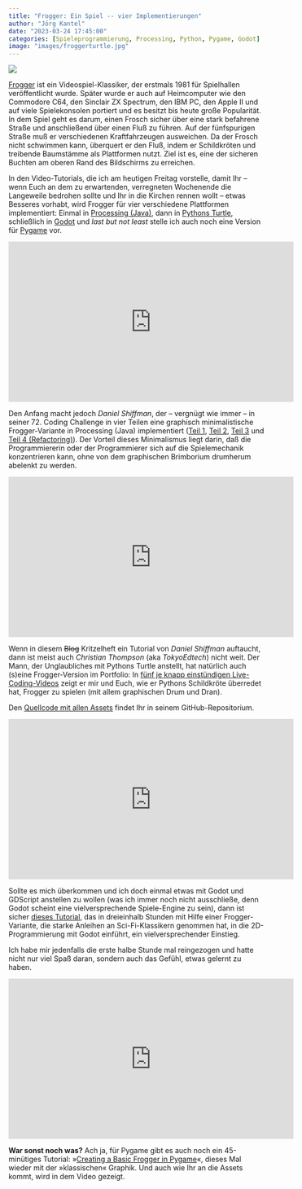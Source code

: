 ```yaml
---
title: "Frogger: Ein Spiel -- vier Implementierungen"
author: "Jörg Kantel"
date: "2023-03-24 17:45:00"
categories: [Spieleprogrammierung, Processing, Python, Pygame, Godot]
image: "images/froggerturtle.jpg"
---
```


[![](images/froggerpygame-b.jpg)](https://www.flickr.com/photos/schockwellenreiter/52768661945/)

[Frogger](https://de.wikipedia.org/wiki/Frogger) ist ein Videospiel-Klassiker, der erstmals 1981 für Spielhallen veröffentlicht wurde. Später wurde er auch auf Heimcomputer wie den Commodore C64, den Sinclair ZX Spectrum, den IBM PC, den Apple II und auf viele Spielekonsolen portiert und es besitzt bis heute große Popularität. In dem Spiel geht es darum, einen Frosch sicher über eine stark befahrene Straße und anschließend über einen Fluß zu führen. Auf der fünfspurigen Straße muß er verschiedenen Kraftfahrzeugen ausweichen. Da der Frosch nicht schwimmen kann, überquert er den Fluß, indem er Schildkröten und treibende Baumstämme als Plattformen nutzt. Ziel ist es, eine der sicheren Buchten am oberen Rand des Bildschirms zu erreichen.

In den Video-Tutorials, die ich am heutigen Freitag vorstelle, damit Ihr -- wenn Euch an dem zu erwartenden, verregneten Wochenende die Langeweile bedrohen sollte und Ihr in die Kirchen rennen wollt -- etwas Besseres vorhabt, wird Frogger für vier verschiedene Plattformen implementiert: Einmal in [Processing (Java)](http://cognitiones.kantel-chaos-team.de/programmierung/creativecoding/processing/processing.html), dann in [Pythons Turtle](http://cognitiones.kantel-chaos-team.de/programmierung/python/turtlepython.html), schließlich in [Godot](http://cognitiones.kantel-chaos-team.de/multimedia/spieleprogrammierung/godot.html) und *last but not least* stelle ich auch noch eine Version für [Pygame](http://cognitiones.kantel-chaos-team.de/multimedia/spieleprogrammierung/pygame.html) vor.

<iframe width="560" height="315" src="https://www.youtube.com/embed/giXV6xErw0Y" title="YouTube video player" frameborder="0" allow="accelerometer; autoplay; clipboard-write; encrypted-media; gyroscope; picture-in-picture; web-share" allowfullscreen></iframe>

Den Anfang macht jedoch *Daniel Shiffman*, der -- vergnügt wie immer -- in seiner 72.&nbsp;Coding Challenge in vier Teilen eine graphisch minimalistische Frogger-Variante  in Processing (Java) implementiert ([Teil 1](https://www.youtube.com/watch?v=giXV6xErw0Y), [Teil 2](https://www.youtube.com/watch?v=06-ZvYmSeus), [Teil 3](https://www.youtube.com/watch?v=hk326ZHlENQ) und [Teil 4 (Refactoring)](https://www.youtube.com/watch?v=c6WdJltqEtM)). Der Vorteil dieses Minimalismus liegt darin, daß die Programmiererin oder der Programmierer sich auf die Spielemechanik konzentrieren kann, ohne von dem graphischen Brimborium drumherum abelenkt zu werden.

<iframe width="560" height="315" src="https://www.youtube.com/embed/CDM4U5A7BX8" title="YouTube video player" frameborder="0" allow="accelerometer; autoplay; clipboard-write; encrypted-media; gyroscope; picture-in-picture; web-share" allowfullscreen></iframe>

Wenn in diesem ~~Blog~~ Kritzelheft ein Tutorial von *Daniel Shiffman* auftaucht, dann ist meist auch *Christian Thompson* (aka *TokyoEdtech*) nicht weit. Der Mann, der Unglaubliches mit Pythons Turtle anstellt, hat natürlich auch (s)eine Frogger-Version im Portfolio: In [fünf je knapp einstündigen Live-Coding-Videos](https://www.youtube.com/playlist?list=PLlEgNdBJEO-lR6IChlbqU1E00vpN3GBM6) zeigt er mir und Euch, wie er Pythons Schildkröte überredet hat, Frogger zu spielen (mit allem graphischen Drum und Dran).

Den [Quellcode mit allen Assets](https://github.com/wynand1004/Projects/tree/master/Frogger) findet Ihr in seinem GitHub-Repositorium.

<iframe width="560" height="315" src="https://www.youtube.com/embed/P5_hnig7n5w" title="YouTube video player" frameborder="0" allow="accelerometer; autoplay; clipboard-write; encrypted-media; gyroscope; picture-in-picture; web-share" allowfullscreen></iframe>

Sollte es mich überkommen und ich doch einmal etwas mit Godot und GDScript anstellen zu wollen (was ich immer noch nicht ausschließe, denn Godot scheint eine vielversprechende Spiele-Engine zu sein), dann ist sicher [dieses Tutorial](https://www.youtube.com/watch?v=P5_hnig7n5w), das in dreieinhalb Stunden mit Hilfe einer Frogger-Variante, die starke Anleihen an Sci-Fi-Klassikern genommen hat, in die 2D-Programmierung mit Godot einführt, ein vielversprechender Einstieg.

Ich habe mir jedenfalls die erste halbe Stunde mal reingezogen und hatte nicht nur viel Spaß daran, sondern auch das Gefühl, etwas gelernt zu haben.

<iframe width="560" height="315" src="https://www.youtube.com/embed/KQz6lXI_5fI" title="YouTube video player" frameborder="0" allow="accelerometer; autoplay; clipboard-write; encrypted-media; gyroscope; picture-in-picture; web-share" allowfullscreen></iframe>

**War sonst noch was?** Ach ja, für Pygame gibt es auch noch ein 45-minütiges Tutorial: »[Creating a Basic Frogger in Pygame](https://www.youtube.com/watch?v=KQz6lXI_5fI)«, dieses Mal wieder mit der »klassischen« Graphik. Und auch wie Ihr an die Assets kommt, wird in dem Video gezeigt.
